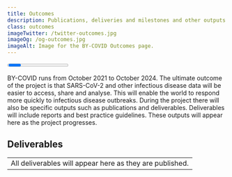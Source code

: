 ```yaml
---
title: Outcomes
description: Publications, deliveries and milestones and other outputs of the BY-COVID project.
class: outcomes
imageTwitter: /twitter-outcomes.jpg
imageOg: /og-outcomes.jpg
imageAlt: Image for the BY-COVID Outcomes page.
---
```



<Container>
  <Row className="px-4">
   <Col>

<!-- Progress -->

<Progress
  progressTitle="Progress"
/>

BY-COVID runs from October 2021 to October 2024. The ultimate outcome of the project is that SARS-CoV-2 and other infectious disease data will be easier to access, share and analyse. This will enable the world to respond more quickly to infectious disease outbreaks. During the project there will also be specific outputs such as publications and deliverables. Deliverables will include reports and best practice guidelines. These outputs will appear here as the project progresses.

<!--
<span class="anchor" id="publications"></span>



## Publications



<Container className="full-width">
  <Row>
    <Col className="align-items-stretch"  xs={12} sm={12} lg={6}>
      <Card className="mb-4">
        <Card.Body className="position-relative">
          <Card.Subtitle className="text-black-50">22 Oct 2021 | on Zenodo</Card.Subtitle>
          <Card.Title as="h3" className="mt-3 fw-bold fs-4 lh-sm">Impact Of Extrinsic Motivation On Intrinsic Motivation</Card.Title>
          <Card.Text className="mb-5 mt-3">
           Some quick example text to build on the card title and make up the bulk of
           the card's content.
          </Card.Text>
          <div class="bottom-link"><a href="https://mysite.com"  aria-label="Read the paper on the Zenodo website">
           Read more
          </a></div>
        </Card.Body>
      </Card>
    </Col>
    <Col className="align-items-stretch" xs={12} sm={12} lg={6}>
    <Card className="mb-4">
      <Card.Body className="position-relative">
        <Card.Subtitle className="text-black-50">22 Oct 2021 | on Zenodo</Card.Subtitle>
        <Card.Title as="h3" className="mt-3 fw-bold fs-4 lh-sm">Impact Of Extrinsic Motivation On Intrinsic Motivation</Card.Title>
        <Card.Text className="mb-5 mt-3">
         Some quick example text to build on the card title and make up the bulk of
         the card's content.
        </Card.Text>
        <div class="bottom-link"><a href="https://mysite.com" aria-label="Read the paper on the Zenodo website">
          Read more
        </a></div>
      </Card.Body>
    </Card>
    </Col>
  </Row>
</Container>

Publications -->

<span class="anchor" id="deliverables"></span>

<!-- Deliverables -->

## Deliverables

<Table className="bg-white mb-5">
  <tbody>
    <tr>
      <td>All deliverables will appear here as they are published.</td>
    </tr>
  </tbody>
</Table>

</Col>
</Row>
</Container>
